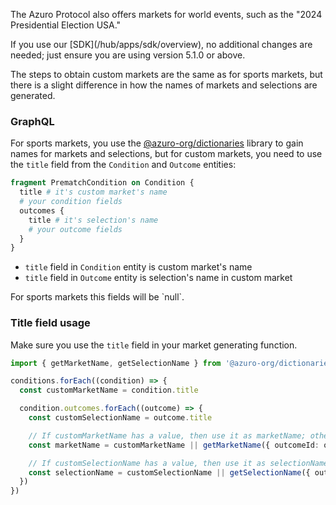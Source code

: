 
The Azuro Protocol also offers markets for world events, such as the "2024 Presidential Election USA." 

<Callout type="info">
  If you use our [SDK](/hub/apps/sdk/overview), no additional changes are needed; just ensure you are using version 5.1.0 or above.
</Callout>

The steps to obtain custom markets are the same as for sports markets, but there is a slight difference in how the names of markets and selections are generated.

### GraphQL
For sports markets, you use the [@azuro-org/dictionaries](https://www.npmjs.com/package/@azuro-org/dictionaries) library to gain names for markets and selections, but for custom markets, you need to use the `title` field from the `Condition` and `Outcome` entities:

```graphql {2, 5}
fragment PrematchCondition on Condition {
  title # it's custom market's name
  # your condition fields
  outcomes {
    title # it's selection's name
    # your outcome fields
  }
}
```

- `title` field in `Condition` entity is custom market's name
- `title` field in `Outcome` entity is selection's name in custom market

<Callout type="info">
 For sports markets this fields will be `null`.
</Callout>

### Title field usage
Make sure you use the `title` field in your market generating function.

```ts {10, 13}
import { getMarketName, getSelectionName } from '@azuro-org/dictionaries'

conditions.forEach((condition) => {
  const customMarketName = condition.title

  condition.outcomes.forEach((outcome) => {
    const customSelectionName = outcome.title

    // If customMarketName has a value, then use it as marketName; otherwise, use the getMarketName function.
    const marketName = customMarketName || getMarketName({ outcomeId: outcome.outcomeId })

    // If customSelectionName has a value, then use it as selectionName; otherwise, use the getSelectionName function.
    const selectionName = customSelectionName || getSelectionName({ outcomeId: outcome.outcomeId, withPoint: true })
  })
})
```
